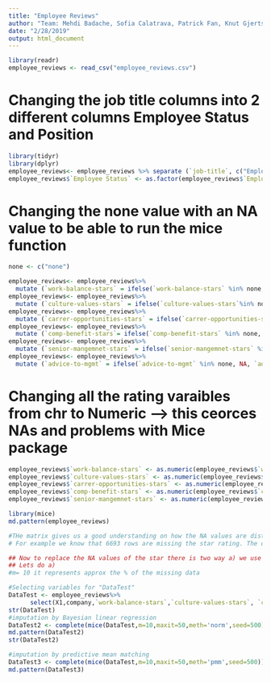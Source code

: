 ```yaml
---
title: "Employee Reviews"
author: "Team: Mehdi Badache, Sofia Calatrava, Patrick Fan, Knut Gjertsen, Madalene Stonemann"
date: "2/28/2019"
output: html_document
---
```


```r
library(readr)
employee_reviews <- read_csv("employee_reviews.csv")
```

# Changing the job title columns into 2 different columns Employee Status and Position
```r
library(tidyr)
library(dplyr)
employee_reviews<- employee_reviews %>% separate (`job-title`, c("Employee Status", "Position"), sep = "-" )
employee_reviews$`Employee Status` <- as.factor(employee_reviews$`Employee Status`)
```

# Changing the none value with an NA value to be able to run the mice function
```r
none <- c("none")
```

```r
employee_reviews<- employee_reviews%>% 
  mutate (`work-balance-stars` = ifelse(`work-balance-stars` %in% none, NA, `work-balance-stars`))
employee_reviews<- employee_reviews%>%
  mutate (`culture-values-stars` = ifelse(`culture-values-stars`%in% none, NA, `culture-values-stars`))
employee_reviews<- employee_reviews%>%
  mutate (`carrer-opportunities-stars` = ifelse(`carrer-opportunities-stars` %in% none, NA, `carrer-opportunities-stars`))
employee_reviews<- employee_reviews%>%
  mutate (`comp-benefit-stars`= ifelse(`comp-benefit-stars` %in% none, NA, `comp-benefit-stars`))
employee_reviews<- employee_reviews%>%
  mutate (`senior-mangemnet-stars` = ifelse(`senior-mangemnet-stars` %in% none, NA, `senior-mangemnet-stars`))
employee_reviews<- employee_reviews%>%
  mutate (`advice-to-mgmt` = ifelse(`advice-to-mgmt` %in% none, NA, `advice-to-mgmt`))
```

# Changing all the rating varaibles from chr to Numeric --> this ceorces NAs and problems with Mice package 
```r
employee_reviews$`work-balance-stars` <- as.numeric(employee_reviews$`work-balance-stars`)
employee_reviews$`culture-values-stars` <- as.numeric(employee_reviews$`culture-values-stars`)
employee_reviews$`carrer-opportunities-stars` <- as.numeric(employee_reviews$`carrer-opportunities-stars`)
employee_reviews$`comp-benefit-stars` <- as.numeric(employee_reviews$`comp-benefit-stars`)
employee_reviews$`senior-mangemnet-stars` <- as.numeric(employee_reviews$`senior-mangemnet-stars`)
```

```r
library(mice)
md.pattern(employee_reviews)

#THe matrix gives us a good understanding on how the NA values are distrbuted in the data. 
# For example we know that 6693 rows are missing the star rating. The overall rating are complete. 

## Now to replace the NA values of the star there is two way a) we use the mice package (ppm, midastouch...) b) we simply replace it with the value of the overall ratings (make sense to me..)
## Lets do a)
#m= 10 it represents approx the % of the missing data

#Selecting variables for "DataTest"
DataTest <- employee_reviews%>% 
      select(X1,company,`work-balance-stars`,`culture-values-stars`, `carrer-opportunities-stars`, `comp-benefit-stars`, `senior-mangemnet-stars`)
str(DataTest)
#imputation by Bayesian linear regression
DataTest2 <- complete(mice(DataTest,m=10,maxit=50,meth='norm',seed=500))
md.pattern(DataTest2)
str(DataTest2)

#imputation by predictive mean matching
DataTest3 <- complete(mice(DataTest,m=10,maxit=50,meth='pmm',seed=500))
md.pattern(DataTest3)


```


```r
```

```r
```

```r
```

```r
```

```r
```

```r
```
